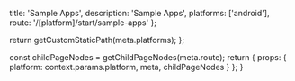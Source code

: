 
  title: 'Sample Apps',
  description: 'Sample Apps',
  platforms: ['android'],
  route: '/[platform]/start/sample-apps'
};

  return getCustomStaticPath(meta.platforms);
};

  const childPageNodes = getChildPageNodes(meta.route);
  return {
    props: {
      platform: context.params.platform,
      meta,
      childPageNodes
    }
  };
}

<Overview childPageNodes={props.childPageNodes} />
